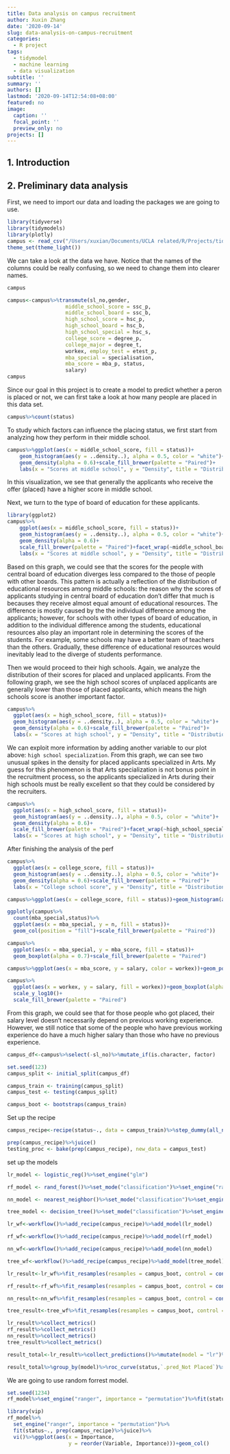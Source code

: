```yaml
---
title: Data analysis on campus recruitment
author: Xuxin Zhang
date: '2020-09-14'
slug: data-analysis-on-campus-recruitment
categories:
  - R project
tags:
  - tidymodel
  - machine learning
  - data visualization
subtitle: ''
summary: ''
authors: []
lastmod: '2020-09-14T12:54:08+08:00'
featured: no
image:
  caption: ''
  focal_point: ''
  preview_only: no
projects: []
---
```

## 1. Introduction

## 2. Preliminary data analysis

First, we need to import our data and loading the packages we are going to use.
```r
library(tidyverse)
library(tidymodels)
library(plotly)
campus <- read_csv("/Users/xuxian/Documents/UCLA related/R/Projects/tidymodel/campus recruit/campus recruit.csv")
theme_set(theme_light())
```

We can take a look at the data we have. Notice that the names of the columns could be really confusing, so we need to change them into clearer names.
```r
campus
```

```r
campus<-campus%>%transmute(sl_no,gender,
                   middle_school_score = ssc_p,
                   middle_school_board = ssc_b,
                   high_school_score = hsc_p, 
                   high_school_board = hsc_b, 
                   high_school_special = hsc_s, 
                   college_score = degree_p, 
                   college_major = degree_t, 
                   workex, employ_test = etest_p,
                   mba_special = specialisation,
                   mba_score = mba_p, status,
                   salary)
campus
```


Since our goal in this project is to create a model to predict whether a peron is placed or not, we can first take a look at how many people are placed in this data set.

```r
campus%>%count(status)
```

To study which factors can influence the placing status, we first start from analyzing how they perform in their middle school. 
```r
campus%>%ggplot(aes(x = middle_school_score, fill = status))+
    geom_histogram(aes(y = ..density..), alpha = 0.5, color = "white")+
    geom_density(alpha = 0.6)+scale_fill_brewer(palette = "Paired")+
    labs(x = "Scores at middle school", y = "Density", title = "Distribution of scores when the applicants were in middle school")
```
In this visualization, we see that generally the applicants who receive the offer (placed) have a higher score in middle school. 

Next, we turn to the type of board of education for these applicants.

```r
library(ggplot2)
campus%>%
    ggplot(aes(x = middle_school_score, fill = status))+
    geom_histogram(aes(y = ..density..), alpha = 0.5, color = "white")+
    geom_density(alpha = 0.6)+
    scale_fill_brewer(palette = "Paired")+facet_wrap(~middle_school_board,ncol = 1)+
    labs(x = "Scores at middle school", y = "Density", title = "Distribution of scores when the applicants were in middle school")
```

Based on this graph, we could see that the scores for the people with central board of education diverges less compared to the those of people with other boards. This pattern is actually a reflection of the distribution of educational resources among middle schools: the reason why the scores of applicants studying in central board of education don't differ that much is becauses they receive almost equal amount of educational resources. The difference is mostly caused by the the individual difference among the applicants; however, for schools with other types of board of education, in addition to the individual difference among the students, educational resources also play an important role in determining the scores of the students. For example, some schools may have  a better team of teachers than the others. Gradually, these difference of educational resources would inevitably lead to the diverge of students performance. 

Then we would proceed to their high schools. Again, we analyze the distribution of their scores for placed and unplaced applicants. From the following graph, we see the high school scores of unplaced applicants are generally lower than those of placed applicants, which means the high schools score is another important factor.

```r
campus%>%
  ggplot(aes(x = high_school_score, fill = status))+
  geom_histogram(aes(y = ..density..), alpha = 0.5, color = "white")+
  geom_density(alpha = 0.6)+scale_fill_brewer(palette = "Paired")+
  labs(x = "Scores at high school", y = "Density", title = "Distribution of scores when the applicants were in high school")
```

We can exploit more information by adding another variable to our plot above: `high school specialization`. From this graph, we can see two unusual spikes in the density for placed applicants specialized in Arts. My guess for this phenomenon is that Arts specialization is not bonus point in the recruitment process, so the applicants specialized in Arts during their high schools must be really excellent so that they could be considered by the recruiters.
```r
campus%>%
  ggplot(aes(x = high_school_score, fill = status))+
  geom_histogram(aes(y = ..density..), alpha = 0.5, color = "white")+
  geom_density(alpha = 0.6)+
  scale_fill_brewer(palette = "Paired")+facet_wrap(~high_school_special)+
  labs(x = "Scores at high school", y = "Density", title = "Distribution of scores for applicants with different high school specialization")
```

After finishing the analysis of the perf

```r
campus%>%
  ggplot(aes(x = college_score, fill = status))+
  geom_histogram(aes(y = ..density..), alpha = 0.5, color = "white")+
  geom_density(alpha = 0.6)+scale_fill_brewer(palette = "Paired")+
  labs(x = "College school score", y = "Density", title = "Distribution of scores when the applicants were in high school")
```


```r
campus%>%ggplot(aes(x = college_score, fill = status))+geom_histogram(aes(y = ..density..), alpha = 0.5, color = "white")+geom_density(alpha = 0.6)+scale_fill_brewer(palette = "Paired")+facet_wrap(~college_major)
```

```r
ggplotly(campus%>%
  count(mba_special,status)%>%
  ggplot(aes(x = mba_special, y = n, fill = status))+
  geom_col(position = "fill")+scale_fill_brewer(palette = "Paired"))
```


```r
campus%>%
  ggplot(aes(x = mba_special, y = mba_score, fill = status))+
  geom_boxplot(alpha = 0.7)+scale_fill_brewer(palette = "Paired")
```


```r
campus%>%ggplot(aes(x = mba_score, y = salary, color = workex))+geom_point(alpha = 0.6)+geom_smooth(se = FALSE)+scale_color_brewer(palette = "Paired")
```
```r
campus%>%
  ggplot(aes(x = workex, y = salary, fill = workex))+geom_boxplot(alpha = 0.7)+
  scale_y_log10()+
  scale_fill_brewer(palette = "Paired")
```

From this graph, we could see that for those people who got placed, their salary level doesn't necessarily depend on previous working experience. However, we still notice that some of the people who have previous working experience do have a much higher salary than those who have no previous experience. 

```r
campus_df<-campus%>%select(-sl_no)%>%mutate_if(is.character, factor)
```

```r
set.seed(123)
campus_split <- initial_split(campus_df)

campus_train <- training(campus_split)
campus_test <- testing(campus_split)

campus_boot <- bootstraps(campus_train)
```

Set up the recipe

```r
campus_recipe<-recipe(status~., data = campus_train)%>%step_dummy(all_nominal(), -all_outcomes())%>%step_knnimpute(salary)%>%step_normalize(all_predictors())%>%step_corr(all_predictors())%>%step_zv(all_predictors())

prep(campus_recipe)%>%juice()
testing_proc <- bake(prep(campus_recipe), new_data = campus_test)
```

set up the models
```r
lr_model <- logistic_reg()%>%set_engine("glm")

rf_model <- rand_forest()%>%set_mode("classification")%>%set_engine("ranger")

nn_model <- nearest_neighbor()%>%set_mode("classification")%>%set_engine("kknn")

tree_model <- decision_tree()%>%set_mode("classification")%>%set_engine("rpart")

```

```r
lr_wf<-workflow()%>%add_recipe(campus_recipe)%>%add_model(lr_model)

rf_wf<-workflow()%>%add_recipe(campus_recipe)%>%add_model(rf_model)

nn_wf<-workflow()%>%add_recipe(campus_recipe)%>%add_model(nn_model)

tree_wf<-workflow()%>%add_recipe(campus_recipe)%>%add_model(tree_model)

```


```r
lr_result<-lr_wf%>%fit_resamples(resamples = campus_boot, control = control_resamples(save_pred = TRUE,verbose = TRUE))

rf_result<-rf_wf%>%fit_resamples(resamples = campus_boot, control = control_resamples(save_pred = TRUE,verbose = TRUE))

nn_result<-nn_wf%>%fit_resamples(resamples = campus_boot, control = control_resamples(save_pred = TRUE,verbose = TRUE))

tree_result<-tree_wf%>%fit_resamples(resamples = campus_boot, control = control_resamples(save_pred = TRUE,verbose = TRUE))
```

```r
lr_result%>%collect_metrics()
rf_result%>%collect_metrics()
nn_result%>%collect_metrics()
tree_result%>%collect_metrics()
```


```r
result_total<-lr_result%>%collect_predictions()%>%mutate(model = "lr")%>%bind_rows(rf_result%>%collect_predictions()%>%mutate(model = "rf"))%>%bind_rows(nn_result%>%collect_predictions()%>%mutate(model = "nn"))%>%bind_rows(tree_result%>%collect_predictions()%>%mutate(model = "tree"))

result_total%>%group_by(model)%>%roc_curve(status,`.pred_Not Placed`)%>%autoplot()
```

We are going to use random forrest model.

```r
set.seed(1234)
rf_model%>%set_engine("ranger", importance = "permutation")%>%fit(status~., prep(campus_recipe)%>%juice)%>%predict( new_data = testing_proc,type = "prob")%>%mutate(truth = testing_proc$status)%>%roc_auc(truth, `.pred_Not Placed`)
```

```r
library(vip)
rf_model%>%
  set_engine("ranger", importance = "permutation")%>%
  fit(status~., prep(campus_recipe)%>%juice)%>%
  vi()%>%ggplot(aes(x = Importance,
                    y = reorder(Variable, Importance)))+geom_col()
```



